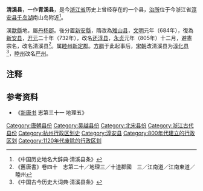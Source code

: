 '''清溪县'''，一作'''青溪县'''，是今[[浙江省|浙江省]]历史上曾经存在的一个县，[[治所|治所]]位于今浙江省[[淳安县|淳安县]][[千岛湖|千岛湖]]南山岛附近<ref>《中国历史地名大辞典·清溪县条》</ref>。

漢[[歙縣|歙縣]]地，屬[[丹杨郡|丹杨郡]]。後分置[[新安縣|新安縣]]，隋改為[[雉山县|雉山县]]，[[文明_(唐朝)|文明]]元年（684年），復為[[新安县_(隋朝)|新安县]]，[[开元|开元]]二十年（732年），改名[[还淳县|还淳县]]，[[永貞_(唐朝)|永贞]]元年（805年）十二月，避憲宗名，改名清溪县<ref>《舊唐書》卷四十　志第二十／地理三／十道郡國　三／江南道／江南東道／睦州</ref>。属[[睦州_(仁寿)|睦州]][[新定郡|新定郡]]。[[方腊|方腊]]于此起事后，[[宋朝|宋朝]]改清溪县为[[淳化县_(浙江)|淳化县]]<ref>《中国古今历史大词典·清溪县条》</ref>，[[睦州_(仁寿)|睦州]]改名[[严州_(浙江)|严州]]。

== 注释 ==
{{Reflist}}

== 参考资料 ==
*《[[新唐书|新唐书]] 志第三十一 地理五》

{{浙江行政区划小作品}}
{{DEFAULTSORT:Q}}
[[Category:唐朝县份|Category:唐朝县份]]
[[Category:吴越县份|Category:吴越县份]]
[[Category:北宋县份|Category:北宋县份]]
[[Category:浙江古代县份|Category:浙江古代县份]]
[[Category:杭州行政区划史|Category:杭州行政区划史]]
[[Category:淳安县|Category:淳安县]]
[[Category:800年代建立的行政区划|Category:800年代建立的行政区划]]
[[Category:1120年代废除的行政区划|Category:1120年代废除的行政区划]]